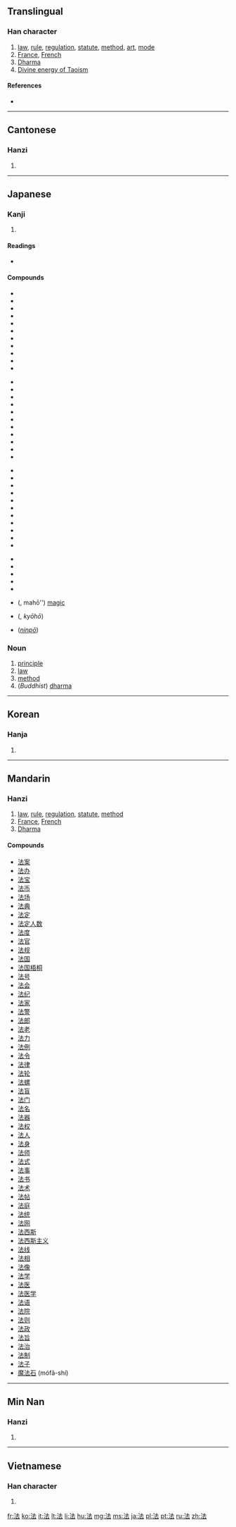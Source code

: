 {{also|灋}}
==Translingual==

===Han character===
{{Han char|rn=85|rad=水|as=05|sn=8|four=3413<sub>1</sub>|canj=水土戈 (EGI)|ids=⿰[[氵]][[去]]}}

# [[law]], [[rule]], [[regulation]], [[statute]], [[method]], [[art]], [[mode]]
# [[France]], [[French]]
# [[Dharma]]
# [[Divine energy of Taoism]]

====References====
* {{Han ref|kx=0616.110|dkj=17290|dj=1010.020|hdz=31579.040|uh=6CD5|ud=27861|bh=AA6B|bd=43627}}

----

==Cantonese==

===Hanzi===
{{yue-hanzi|jyut=|y=faat3}}

# {{defn|lang=yue|sort=水05}}

----

==Japanese==

===Kanji===
{{ja-kanji|grade=4|rs=水05}}

# {{defn|lang=ja|sort=水05}}

====Readings====
* {{ja-readings|on={{l|ja|ほう}} (hō), {{l|ja|はっ}} (hat), {{l|ja|ほっ}} (hot)|kun={{l|ja|のり}} (nori), {{l|ja|おきて}} (okite), {{l|ja|のっとる}} (nottoru)}}

====Compounds====
{{top4}}
* {{l|ja|法案}}
* {{l|ja|法印}}
* {{l|ja|法衣}}
* {{l|ja|法医学}}
* {{l|ja|法王}}
* {{l|ja|法皇}}
* {{l|ja|法外}}
* {{l|ja|法学}}
* {{l|ja|法規}}
* {{l|ja|法事}}
* {{l|ja|法術}}
{{mid4}}
* {{l|ja|法人}}
* {{l|ja|法則}}
* {{l|ja|法定}}
* {{l|ja|法廷}}
* {{l|ja|法典}}
* {{l|ja|法度}}
* {{l|ja|法要}}
* {{l|ja|法螺}}
* {{l|ja|法力}}
* {{l|ja|法律}}
* {{l|ja|法輪}}
{{mid4}}
* {{l|ja|加法}}
* {{l|ja|家法}}
* {{l|ja|減法}}
* {{l|ja|憲法}}
* {{l|ja|刑法}}
* {{l|ja|公法}}
* {{l|ja|国法}}
* {{l|ja|国際法}}
* {{l|ja|司法}}
* {{l|ja|私法}}
* {{l|ja|呪法}}
{{mid4}}
* {{l|ja|除法}}
* {{l|ja|商法}}
* {{l|ja|乗法}}
* {{l|ja|定法}}
* {{l|ja|民法}}
* {{l|ja|魔法}} ({{l|ja|まほう}}, mahō'') [[magic]]
* {{l|ja|教法}} ({{l|ja|きょうほう}}, ''kyōhō'')
* {{l|ja|忍法}} (''[[ninpō]]'')
{{bottom}}

===Noun===
{{ja-noun|k|hira=ほう|rom=hō}}

# [[principle]]
# [[law]]
# [[method]]
# (''Buddhist'') [[dharma]]

----

==Korean==

===Hanja===
{{ko-hanja|hangeul=[[법]]|eumhun=|rv=beop|mr=pŏp|y=pep}}

# {{defn|lang=ko|sort=水05}}

----

==Mandarin==

===Hanzi===
{{cmn-hanzi|pin=[[fǎ]] ([[fa3]]), [[liǔ]] ([[liu3]]), [[máo]] ([[mao2]])|wg=fa<sup>3</sup>, liu<sup>3</sup>, mao<sup>2</sup>}}

# [[law]], [[rule]], [[regulation]], [[statute]], [[method]]
# [[France]], [[French]]
# [[Dharma]]

====Compounds====
* [[法案]]
* [[法办]]
* [[法宝]]
* [[法币]]
* [[法场]]
* [[法典]]
* [[法定]]
* [[法定人数]]
* [[法度]]
* [[法官]]
* [[法规]]
* [[法国]]
* [[法国梧桐]]
* [[法号]]
* [[法会]]
* [[法纪]]
* [[法家]]
* [[法警]]
* [[法郎]]
* [[法老]]
* [[法力]]
* [[法例]]
* [[法令]]
* [[法律]]
* [[法轮]]
* [[法螺]]
* [[法盲]]
* [[法门]]
* [[法名]]
* [[法器]]
* [[法权]]
* [[法人]]
* [[法身]]
* [[法师]]
* [[法式]]
* [[法事]]
* [[法书]]
* [[法术]]
* [[法帖]]
* [[法庭]]
* [[法统]]
* [[法网]]
* [[法西斯]]
* [[法西斯主义]]
* [[法线]]
* [[法相]]
* [[法像]]
* [[法学]]
* [[法医]]
* [[法医学]]
* [[法语]]
* [[法院]]
* [[法则]]
* [[法政]]
* [[法旨]]
* [[法治]]
* [[法制]]
* [[法子]]
* [[魔法石]] (mófǎ-shí)

----

==Min Nan==

===Hanzi===
{{nan-hanzi|poj=hoat}}

# {{defn|lang=nan}}

----

==Vietnamese==

===Han character===
{{vi-hantu|[[pháp]], [[phấp]], [[phép]], [[phăm]], [[phắp]]|rs=水05}}

# {{defn|lang=vi|sort=水05}}

[[fr:法]]
[[ko:法]]
[[it:法]]
[[lt:法]]
[[li:法]]
[[hu:法]]
[[mg:法]]
[[ms:法]]
[[ja:法]]
[[pl:法]]
[[pt:法]]
[[ru:法]]
[[zh:法]]